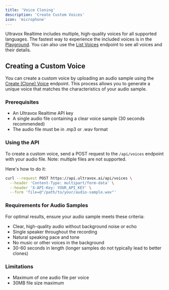 ```yaml
---
title: 'Voice Cloning'
description: 'Create Custom Voices'
icon: 'microphone'
---
```


Ultravox Realtime includes multiple, high-quality voices for all supported languages. The fastest way to experience the included voices is in the [Playground](https://app.ultravox.ai/playground). You can also use the [List Voices](/api-reference/voices/voices-list) endpoint to see all voices and their details.

## Creating a Custom Voice

You can create a custom voice by uploading an audio sample using the [Create (Clone) Voice](/api-reference/voices/voices-post) endpoint. This process allows you to generate a unique voice that matches the characteristics of your audio sample.

### Prerequisites

- An Ultravox Realtime API key
- A single audio file containing a clear voice sample (30 seconds recommended)
- The audio file must be in .mp3 or .wav format

### Using the API

To create a custom voice, send a POST request to the `/api/voices` endpoint with your audio file. Note: multiple files are not supported.

Here's how to do it:

```bash
curl --request POST https://api.ultravox.ai/api/voices \
  --header 'Content-Type: multipart/form-data' \
  --header 'X-API-Key: YOUR_API_KEY' \
  --form 'file=@"/path/to/your/audio-sample.wav"'
```

### Requirements for Audio Samples

For optimal results, ensure your audio sample meets these criteria:

- Clear, high-quality audio without background noise or echo
- Single speaker throughout the recording
- Natural speaking pace and tone
- No music or other voices in the background
- 30-60 seconds in length (longer samples do not typically lead to better clones)

### Limitations

- Maximum of one audio file per voice
- 30MB file size maximum